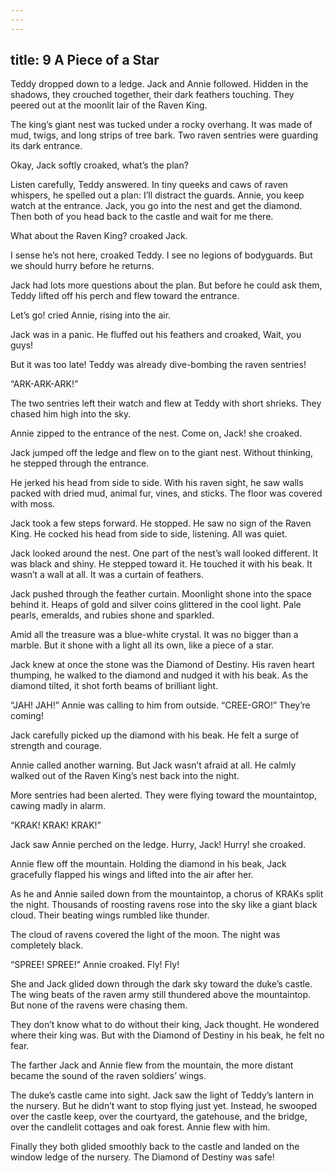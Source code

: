 ```yaml
---
---
---
```

title: 9 A Piece of a Star
---



Teddy dropped down to a ledge. Jack and Annie followed. Hidden in the shadows, they crouched together, their dark feathers touching. They peered out at the moonlit lair of the Raven King.



The king’s giant nest was tucked under a rocky overhang. It was made of mud, twigs, and long strips of tree bark. Two raven sentries were guarding its dark entrance.

Okay, Jack softly croaked, what’s the plan?

Listen carefully, Teddy answered. In tiny queeks and caws of raven whispers, he spelled out a plan: I’ll distract the guards. Annie, you keep watch at the entrance. Jack, you go into the nest and get the diamond. Then both of you head back to the castle and wait for me there.

What about the Raven King? croaked Jack.

I sense he’s not here, croaked Teddy. I see no legions of bodyguards. But we should hurry before he returns.

Jack had lots more questions about the plan. But before he could ask them, Teddy lifted off his perch and flew toward the entrance.

Let’s go! cried Annie, rising into the air.

Jack was in a panic. He fluffed out his feathers and croaked, Wait, you guys!

But it was too late! Teddy was already dive-bombing the raven sentries!

“ARK-ARK-ARK!”

The two sentries left their watch and flew at Teddy with short shrieks. They chased him high into the sky.

Annie zipped to the entrance of the nest. Come on, Jack! she croaked.

Jack jumped off the ledge and flew on to the giant nest. Without thinking, he stepped through the entrance.

He jerked his head from side to side. With his raven sight, he saw walls packed with dried mud, animal fur, vines, and sticks. The floor was covered with moss.

Jack took a few steps forward. He stopped. He saw no sign of the Raven King. He cocked his head from side to side, listening. All was quiet.

Jack looked around the nest. One part of the nest’s wall looked different. It was black and shiny. He stepped toward it. He touched it with his beak. It wasn’t a wall at all. It was a curtain of feathers.

Jack pushed through the feather curtain. Moonlight shone into the space behind it. Heaps of gold and silver coins glittered in the cool light. Pale pearls, emeralds, and rubies shone and sparkled.

Amid all the treasure was a blue-white crystal. It was no bigger than a marble. But it shone with a light all its own, like a piece of a star.

Jack knew at once the stone was the Diamond of Destiny. His raven heart thumping, he walked to the diamond and nudged it with his beak. As the diamond tilted, it shot forth beams of brilliant light.

“JAH! JAH!” Annie was calling to him from outside. “CREE-GRO!” They’re coming!

Jack carefully picked up the diamond with his beak. He felt a surge of strength and courage.

Annie called another warning. But Jack wasn’t afraid at all. He calmly walked out of the Raven King’s nest back into the night.

More sentries had been alerted. They were flying toward the mountaintop, cawing madly in alarm.

“KRAK! KRAK! KRAK!”

Jack saw Annie perched on the ledge. Hurry, Jack! Hurry! she croaked.

Annie flew off the mountain. Holding the diamond in his beak, Jack gracefully flapped his wings and lifted into the air after her.

As he and Annie sailed down from the mountaintop, a chorus of KRAKs split the night. Thousands of roosting ravens rose into the sky like a giant black cloud. Their beating wings rumbled like thunder.

The cloud of ravens covered the light of the moon. The night was completely black.

“SPREE! SPREE!” Annie croaked. Fly! Fly!

She and Jack glided down through the dark sky toward the duke’s castle. The wing beats of the raven army still thundered above the mountaintop. But none of the ravens were chasing them.

They don’t know what to do without their king, Jack thought. He wondered where their king was. But with the Diamond of Destiny in his beak, he felt no fear.

The farther Jack and Annie flew from the mountain, the more distant became the sound of the raven soldiers’ wings.

The duke’s castle came into sight. Jack saw the light of Teddy’s lantern in the nursery. But he didn’t want to stop flying just yet. Instead, he swooped over the castle keep, over the courtyard, the gatehouse, and the bridge, over the candlelit cottages and oak forest. Annie flew with him.

Finally they both glided smoothly back to the castle and landed on the window ledge of the nursery. The Diamond of Destiny was safe!